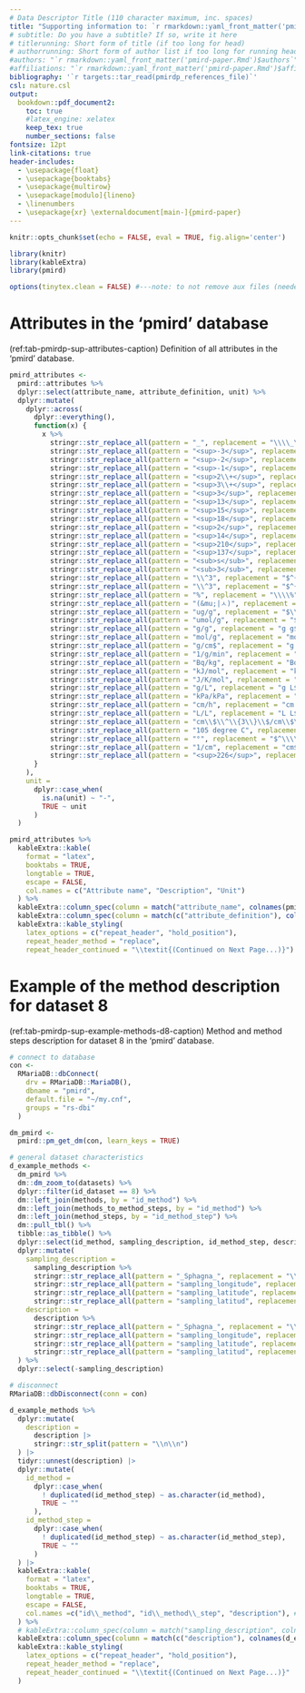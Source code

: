 ```yaml
---
# Data Descriptor Title (110 character maximum, inc. spaces)
title: "Supporting information to: `r rmarkdown::yaml_front_matter('pmird-paper.Rmd')$title`"
# subtitle: Do you have a subtitle? If so, write it here
# titlerunning: Short form of title (if too long for head)
# authorrunning: Short form of author list if too long for running head
#authors: "`r rmarkdown::yaml_front_matter('pmird-paper.Rmd')$authors`"
#affiliations: "`r rmarkdown::yaml_front_matter('pmird-paper.Rmd')$affiliations`"
bibliography: '`r targets::tar_read(pmirdp_references_file)`'
csl: nature.csl
output: 
  bookdown::pdf_document2:
    toc: true
    #latex_engine: xelatex
    keep_tex: true
    number_sections: false
fontsize: 12pt
link-citations: true
header-includes:
  - \usepackage{float}
  - \usepackage{booktabs}
  - \usepackage{multirow}
  - \usepackage[modulo]{lineno}
  - \linenumbers
  - \usepackage{xr} \externaldocument[main-]{pmird-paper}
---
```


\renewcommand{\thefigure}{S\arabic{figure}} 
\renewcommand{\thetable}{S\arabic{table}}
\renewcommand{\thesection}{S\arabic{section}}
\renewcommand{\theequation}{S\arabic{equation}}

```r
knitr::opts_chunk$set(echo = FALSE, eval = TRUE, fig.align='center')
```

```r
library(knitr)
library(kableExtra)
library(pmird)

options(tinytex.clean = FALSE) #---note: to not remove aux files (needed for correct cross-referencing between documents)
```


# Attributes in the 'pmird' database

(ref:tab-pmirdp-sup-attributes-caption) Definition of all attributes in the 'pmird' database.

```r
pmird_attributes <-
  pmird::attributes %>%
  dplyr::select(attribute_name, attribute_definition, unit) %>%
  dplyr::mutate(
    dplyr::across(
      dplyr::everything(),
      function(x) {
        x %>%
          stringr::str_replace_all(pattern = "_", replacement = "\\\\_\\\\-") %>%
          stringr::str_replace_all(pattern = "<sup>-3</sup>", replacement = "$^{-3}$") %>%
          stringr::str_replace_all(pattern = "<sup>-2</sup>", replacement = "$^{-2}$") %>%
          stringr::str_replace_all(pattern = "<sup>-1</sup>", replacement = "$^{-1}$") %>%
          stringr::str_replace_all(pattern = "<sup>2\\+</sup>", replacement = "$^{2+}$") %>%
          stringr::str_replace_all(pattern = "<sup>3\\+</sup>", replacement = "$^{3+}$") %>%
          stringr::str_replace_all(pattern = "<sup>3</sup>", replacement = "$^{3}$") %>%
          stringr::str_replace_all(pattern = "<sup>13</sup>", replacement = "$^{13}$") %>%
          stringr::str_replace_all(pattern = "<sup>15</sup>", replacement = "$^{15}$") %>%
          stringr::str_replace_all(pattern = "<sup>18</sup>", replacement = "$^{18}$") %>%
          stringr::str_replace_all(pattern = "<sup>2</sup>", replacement = "$^{2}$") %>%
          stringr::str_replace_all(pattern = "<sup>14</sup>", replacement = "$^{14}$") %>%
          stringr::str_replace_all(pattern = "<sup>210</sup>", replacement = "$^{210}$") %>%
          stringr::str_replace_all(pattern = "<sup>137</sup>", replacement = "$^{137}$") %>%
          stringr::str_replace_all(pattern = "<sub>s</sub>", replacement = "$_\\\\text{s}$") %>%
          stringr::str_replace_all(pattern = "<sub>3</sub>", replacement = "$_3$") %>%
          stringr::str_replace_all(pattern = "\\^3", replacement = "$^{3}$") %>%
          stringr::str_replace_all(pattern = "\\^3", replacement = "$^{3}$") %>%
          stringr::str_replace_all(pattern = "%", replacement = "\\\\%") %>%
          stringr::str_replace_all(pattern = "(&mu;|ﾵ)", replacement = "$\\\\mu$") %>%
          stringr::str_replace_all(pattern = "ug/g", replacement = "$\\\\mu$g/g") %>%
          stringr::str_replace_all(pattern = "umol/g", replacement = "$\\\\mu$mol/g") %>%
          stringr::str_replace_all(pattern = "g/g", replacement = "g g$^{-1}$")  %>%
          stringr::str_replace_all(pattern = "mol/g", replacement = "mol g$^{-1}$") %>%
          stringr::str_replace_all(pattern = "g/cm$", replacement = "g cm$^{-1}$") %>%
          stringr::str_replace_all(pattern = "1/g/min", replacement = "g$^{-1}$ min$^{-1}$") %>%
          stringr::str_replace_all(pattern = "Bq/kg", replacement = "Bq kg$^{-1}$") %>%
          stringr::str_replace_all(pattern = "kJ/mol", replacement = "kJ mol$^{-1}$") %>%
          stringr::str_replace_all(pattern = "J/K/mol", replacement = "J K$^{-1}$ mol$^{-1}$") %>%
          stringr::str_replace_all(pattern = "g/L", replacement = "g L$^{-1}$") %>%
          stringr::str_replace_all(pattern = "kPa/kPa", replacement = "kPa kPa$^{-1}$") %>%
          stringr::str_replace_all(pattern = "cm/h", replacement = "cm h$^{-1}$") %>%
          stringr::str_replace_all(pattern = "L/L", replacement = "L L$^{-1}$") %>%
          stringr::str_replace_all(pattern = "cm\\$\\^\\{3\\}\\$/cm\\$\\^\\{3\\}\\$", replacement = "cm$^{3}$ cm$^{-3}$") %>%
          stringr::str_replace_all(pattern = "105 degree C", replacement = "105$^\\\\circ$C") %>%
          stringr::str_replace_all(pattern = "°", replacement = "$^\\\\circ$") %>%
          stringr::str_replace_all(pattern = "1/cm", replacement = "cm$^{-1}$") %>%
          stringr::str_replace_all(pattern = "<sup>226</sup>", replacement = "$^{226}$")
      }
    ),
    unit = 
      dplyr::case_when(
        is.na(unit) ~ "-",
        TRUE ~ unit
      )
  )

pmird_attributes %>%
  kableExtra::kable(
    format = "latex",
    booktabs = TRUE, 
    longtable = TRUE,
    escape = FALSE, 
    col.names = c("Attribute name", "Description", "Unit")
  ) %>%
  kableExtra::column_spec(column = match("attribute_name", colnames(pmird_attributes)), width = "7em") %>%
  kableExtra::column_spec(column = match(c("attribute_definition"), colnames(pmird_attributes)), width = "25em") %>%
  kableExtra::kable_styling(
    latex_options = c("repeat_header", "hold_position"),
    repeat_header_method = "replace",
    repeat_header_continued = "\\textit{(Continued on Next Page...)}")
```

\clearpage



# Example of the method description for dataset 8

(ref:tab-pmirdp-sup-example-methods-d8-caption) Method and method steps description for dataset 8 in the 'pmird' database.

```r
# connect to database
con <-
  RMariaDB::dbConnect(
    drv = RMariaDB::MariaDB(),
    dbname = "pmird",
    default.file = "~/my.cnf",
    groups = "rs-dbi"
  )

dm_pmird <-
  pmird::pm_get_dm(con, learn_keys = TRUE)

# general dataset characteristics
d_example_methods <-
  dm_pmird %>%
  dm::dm_zoom_to(datasets) %>%
  dplyr::filter(id_dataset == 8) %>%
  dm::left_join(methods, by = "id_method") %>%
  dm::left_join(methods_to_method_steps, by = "id_method") %>%
  dm::left_join(method_steps, by = "id_method_step") %>%
  dm::pull_tbl() %>%
  tibble::as_tibble() %>%
  dplyr::select(id_method, sampling_description, id_method_step, description) %>%
  dplyr::mutate(
    sampling_description =
      sampling_description %>%
      stringr::str_replace_all(pattern = "_Sphagna_", replacement = "\\\\textit{Sphagna}") %>%
      stringr::str_replace_all(pattern = "sampling_longitude", replacement = "sampling\\\\_longitude") %>%
      stringr::str_replace_all(pattern = "sampling_latitude", replacement = "sampling\\\\_latitude") %>%
      stringr::str_replace_all(pattern = "sampling_latitud", replacement = "sampling\\\\_latitude"),
    description =
      description %>%
      stringr::str_replace_all(pattern = "_Sphagna_", replacement = "\\\\textit{Sphagna}") %>%
      stringr::str_replace_all(pattern = "sampling_longitude", replacement = "sampling\\\\_longitude") %>%
      stringr::str_replace_all(pattern = "sampling_latitude", replacement = "sampling\\\\_latitude") %>%
      stringr::str_replace_all(pattern = "sampling_latitud", replacement = "sampling\\\\_latitude")
  ) %>%
  dplyr::select(-sampling_description)

# disconnect
RMariaDB::dbDisconnect(conn = con)

d_example_methods %>%
  dplyr::mutate(
    description = 
      description |> 
      stringr::str_split(pattern = "\\n\\n")
  ) |>
  tidyr::unnest(description) |>
  dplyr::mutate(
    id_method =
      dplyr::case_when(
        ! duplicated(id_method_step) ~ as.character(id_method),
        TRUE ~ ""
      ),
    id_method_step =
      dplyr::case_when(
        ! duplicated(id_method_step) ~ as.character(id_method_step),
        TRUE ~ ""
      )
  ) |>
  kableExtra::kable(
    format = "latex",
    booktabs = TRUE, 
    longtable = TRUE,
    escape = FALSE, 
    col.names =c("id\\_method", "id\\_method\\_step", "description"), #, "sampling\\_description"
  ) %>%
  # kableExtra::column_spec(column = match("sampling_description", colnames(d_example_methods)), width = "35em") %>%
  kableExtra::column_spec(column = match(c("description"), colnames(d_example_methods)), width = "25em") %>%
  kableExtra::kable_styling(
    latex_options = c("repeat_header", "hold_position"),
    repeat_header_method = "replace",
    repeat_header_continued = "\\textit{(Continued on Next Page...)}"
  )
```



<!--# References {-}-->


